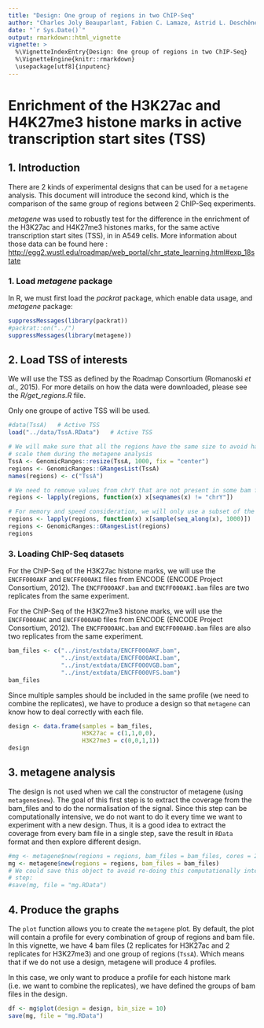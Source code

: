 ```yaml
---
title: "Design: One group of regions in two ChIP-Seq"
author: "Charles Joly Beauparlant, Fabien C. Lamaze, Astrid L. Deschênes, Rawane Samb, Elsa Bernatchez, Pascal Belleau, Steve Bilodeau and Arnaud Droit"
date: "`r Sys.Date()`"
output: rmarkdown::html_vignette
vignette: >
  %\VignetteIndexEntry{Design: One group of regions in two ChIP-Seq}
  %\VignetteEngine{knitr::rmarkdown}
  \usepackage[utf8]{inputenc}
---
```


# Enrichment of the H3K27ac and H4K27me3 histone marks in active transcription start sites (TSS)

## 1. Introduction

There are 2 kinds of experimental designs that can be used for a `metagene`
analysis. This document will introduce the second kind, which is the comparison
of the same group of regions between 2 ChIP-Seq experiments.

_metagene_  was used to robustly test for the difference in the enrichment of 
the H3K27ac and H4K27me3 histones marks, for the same active transcription start 
sites (TSS), in in A549 cells. More information about those data can be 
found here : <br> 
[http://egg2.wustl.edu/roadmap/web_portal/chr_state_learning.html#exp_18state](http://egg2.wustl.edu/roadmap/web_portal/chr_state_learning.html#exp_18state)


### 1. Load _metagene_ package

In R, we must first load the _packrat_ package, which enable data usage, and 
_metagene_ package:

```r
suppressMessages(library(packrat))
#packrat::on("../")
suppressMessages(library(metagene))
```


## 2. Load TSS of interests

We will use the TSS as defined by the Roadmap Consortium (Romanoski _et al._, 
2015). For more details on how the data were downloaded, please see the 
_R/get_regions.R_ file.

Only one groupe of active TSS will be used.

```r
#data(TssA)   # Active TSS
load("../data/TssA.RData")   # Active TSS

# We will make sure that all the regions have the same size to avoid having to
# scale them during the metagene analysis
TssA <- GenomicRanges::resize(TssA, 1000, fix = "center")
regions <- GenomicRanges::GRangesList(TssA)
names(regions) <- c("TssA")

# We need to remove values from chrY that are not present in some bam files
regions <- lapply(regions, function(x) x[seqnames(x) != "chrY"])

# For memory and speed consideration, we will only use a subset of the regions
regions <- lapply(regions, function(x) x[sample(seq_along(x), 1000)])
regions <- GenomicRanges::GRangesList(regions)
regions
```


### 3. Loading ChIP-Seq datasets

For the ChIP-Seq of the H3K27ac histone marks, we will use the `ENCFF000AKF` and
`ENCFF000AKI` files from ENCODE (ENCODE Project Consortium, 2012). The 
`ENCFF000AKF.bam` and `ENCFF000AKI.bam` files 
are two replicates from the same experiment.

For the ChIP-Seq of the H3K27me3 histone marks, we will use the `ENCFF000AHC` 
and `ENCFF000AHD` files from ENCODE (ENCODE Project Consortium, 2012). The 
`ENCFF000AHC.bam` and `ENCFF000AHD.bam` files 
are also two replicates from the same experiment.

```r
bam_files <- c("../inst/extdata/ENCFF000AKF.bam",
               "../inst/extdata/ENCFF000AKI.bam",
               "../inst/extdata/ENCFF000VGB.bam",
               "../inst/extdata/ENCFF000VFS.bam")
bam_files
```

Since multiple samples should be included in the same profile (we need to
combine the replicates), we have to produce a design so that `metagene` can
know how to deal correctly with each file.

```r
design <- data.frame(samples = bam_files,
                     H3K27ac = c(1,1,0,0),
                     H3K27me3 = c(0,0,1,1))
design
```

## 3. metagene analysis

The design is not used when we call the constructor of metagene (using
`metagene$new`). The goal of this first step is to extract the coverage from
the bam_files and to do the normalisation of the signal. Since this step can
be computationally intensive, we do not want to do it every time we want to
experiment with a new design. Thus, it is a good idea to extract the coverage
from every bam file in a single step, save the result in `RData` format and
then explore different design.

```r
#mg <- metagene$new(regions = regions, bam_files = bam_files, cores = 2)
mg <- metagene$new(regions = regions, bam_files = bam_files)
# We could save this object to avoid re-doing this computationally intensive
# step:
#save(mg, file = "mg.RData")
```

## 4. Produce the graphs

The `plot` function allows you to create the `metagene` plot. By default, the
plot will contain a profile for every combination of group of regions and bam
file. In this vignette, we have 4 bam files (2 replicates for H3K27ac and 2
replicates for H3K27me3) and one group of regions (`TssA`). Which means that if
we do not use a design, metagene will produce 4 profiles.

In this case, we only want to produce a profile for each histone mark (i.e. we
want to combine the replicates), we have defined the groups of bam files in the
design.

```r
df <- mg$plot(design = design, bin_size = 10)
save(mg, file = "mg.RData")
```
